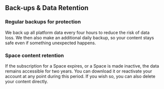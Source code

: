 ## Back-ups & Data Retention

### Regular backups for protection

We back up all platform data every four hours to reduce the risk of data loss.
We then also make an additional daily backup, so your content stays safe even if something unexpected happens.

### Space content retention

If the subscription for a Space expires, or a Space is made inactive, the data remains accessible for two years.
You can download it or reactivate your account at any point during this period.
If you wish so, you can also delete your content directly.
